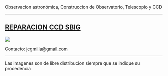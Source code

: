 Observacion astronómica,
Construccion de Observatorio,
Telescopio y CCD

---

<h2>
  <a
    href="https://astroccd.wordpress.com/ccd-2/"
    style={{
      color: '#00ff00',
      textWeight: 'bold',
      textDecoration: 'none'
    }}
  >
    REPARACION CCD SBIG
  </a>
</h2>

<img src="https://astroccd.files.wordpress.com/2020/11/franja.jpg?w=620&zoom=2" />

Contacto: jcgmilla@gmail.com

---

Las imagenes  son de libre distribucion  siempre que se indique  su  procedencia